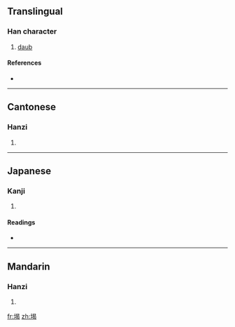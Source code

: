 ==Translingual==

===Han character===
{{Han char|rn=32|rad=土|as=09|sn=12|four=4612<sub>7</sub>|canj=土日心女 (GAPV)}}

# [[daub]]

====References====
* {{Han ref|kx=0233.250|dkj=05264|dj=0471.020|hdz=10463.030|uh=5828|ud=22568|bh=D8A5|bd=55461}}

----

==Cantonese==

===Hanzi===
{{yue-hanzi|jyut=|y=aat3}}

# {{defn|Cantonese}}

----

==Japanese==

===Kanji===
{{ja-kanji|grade=|rs=土09}}

# {{defn|Japanese}}

====Readings====
* {{ja-readings|on=[[げつ]] (getsu), [[げち]] (gechi), [[あつ]] (atsu), [[あち]] (achi), [[あい]] (ai)|kun=[[るせき]] (ruseki), [[ほこり]] (hokori)}}

----

==Mandarin==

===Hanzi===
{{cmn-hanzi|pin=[[è]] ([[e4]])|wg=o<sup>4</sup>}}

# {{defn|Mandarin}}

[[fr:堨]]
[[zh:堨]]